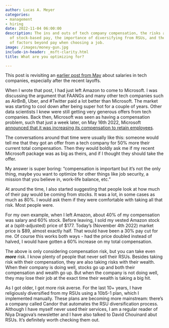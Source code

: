 ```yaml
---
author: Lucas A. Meyer
categories:
- management
- hiring
date: 2022-11-04 06:00:00
description: The ins and outs of tech company compensation, the risks and rewards
  of stock-based pay, the importance of diversifying from RSUs, and the consideration
  of factors beyond pay when choosing a job.
image: /images/money-gun.jpg
include-in-header: _msft-clarity.html
title: What are you optimizing for?

---
```


This post is revisiting an [earlier post from May](https://www.meyerperin.com/posts/2022-05-10-work-life-balance.html) about salaries in tech companies, especially after the recent layoffs.

 When I wrote that post, I had just left Amazon to come to Microsoft. I was discussing the argument that FAANGs and many other tech companies such as AirBnB, Uber, and #Twitter paid a lot better than Microsoft. The market was starting to cool down after being super hot for a couple of years. Other data scientists I knew were still getting very generous offers from tech companies. Back then, Microsoft was seen as having a compensation problem, such that just a week later, on May 16th 2022, Microsoft [announced that it was increasing its compensation to retain employees](https://fortune.com/2022/05/16/microsoft-boost-worker-pay-stock-compensation-retain-employees/).

The conversations around that time were usually like this: someone would tell me that they got an offer from a tech company for 50% more their current total compensation. Then they would boldly ask me if my recent Microsoft package was as big as theirs, and if I thought they should take the offer.

My answer is super boring: "compensation is important but it's not the only thing, maybe you want to optimize for other things like job security, a mission that you believe in, work-life balance, etc."

At around the time, I also started suggesting that people look at how much of their pay would be coming from stocks. It was a lot, in some cases as much as 80%. I would ask them if they were comfortable with taking all that risk. Most people were.

For my own example, when I left Amazon, about 40% of my compensation was salary and 60% stock. Before leaving, I sold my vested Amazon stock at a (split-adjusted) price of $177. Today's (November 4th 2022) market price is $89, almost exactly half. That would have been a 30% pay cut for me. Of course this works both ways - had the price doubled instead of halved, I would have gotten a 60% increase on my total compensation. 

The above is only considering compensation risk, but you can take even **_more_** risk. I know plenty of people that never sell their RSUs. Besides taking risk with their compensation, they are also taking risks with their wealth. When their company is doing well, stocks go up and both their compensation and wealth go up. But when the company is not doing well, they may lose their job at the exact time their wealth is taking a big hit.

As I got older, I got more risk averse. For the last 10+ years, I have religiously diversified from my RSUs using a 10b5-1 plan, which I implemented manually. These plans are becoming more mainstream: there's a company called Candor that automates the RSU diversification process. Although I have myself never used their services, I am a regular reader of Niya Dragova's newsletter and I have also talked to David Chouinard abut RSUs. It's definitely worth checking them out.
